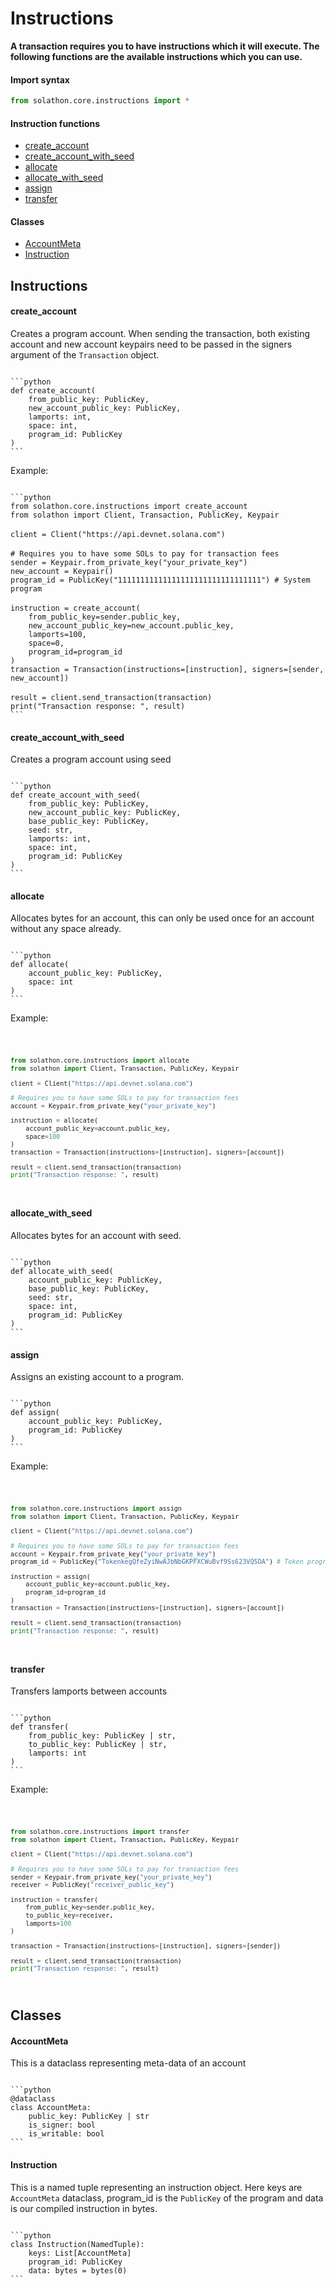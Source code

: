 
# Instructions
**A transaction requires you to have instructions which it will execute. The following functions are the available instructions which you can use.**
#### Import syntax
```python
from solathon.core.instructions import *
```
#### Instruction functions
- [create_account](#create_account)
- [create_account_with_seed](#create_account_with_seed)
- [allocate](#allocate)
- [allocate_with_seed](#allocate_with_seed)
- [assign](#assign)
- [transfer](#transfer)

#### Classes
- [AccountMeta](#accountmeta)
- [Instruction](#instruction)


## Instructions
#### create_account
Creates a program account. When sending the transaction, both existing account and new account keypairs need to be passed in the signers argument of the `Transaction` object.

<Code>
```python 
def create_account(
    from_public_key: PublicKey,
    new_account_public_key: PublicKey,
    lamports: int,
    space: int,
    program_id: PublicKey
)
```
</Code>

Example:

<Code>
```python 
from solathon.core.instructions import create_account
from solathon import Client, Transaction, PublicKey, Keypair
ㅤ
client = Client("https://api.devnet.solana.com")
ㅤ
# Requires you to have some SOLs to pay for transaction fees
sender = Keypair.from_private_key("your_private_key")
new_account = Keypair()
program_id = PublicKey("11111111111111111111111111111111") # System program
ㅤ
instruction = create_account(
    from_public_key=sender.public_key,
    new_account_public_key=new_account.public_key, 
    lamports=100,
    space=0,
    program_id=program_id
)
transaction = Transaction(instructions=[instruction], signers=[sender, new_account])
ㅤ
result = client.send_transaction(transaction)
print("Transaction response: ", result)
```
</Code>

#### create_account_with_seed
Creates a program account using seed

<Code>
```python 
def create_account_with_seed(
    from_public_key: PublicKey,
    new_account_public_key: PublicKey,
    base_public_key: PublicKey,
    seed: str,
    lamports: int,
    space: int,
    program_id: PublicKey
)
```
</Code>

#### allocate
Allocates bytes for an account, this can only be used once for an account without any space already.

<Code>
```python 
def allocate(
    account_public_key: PublicKey,
    space: int
)
```
</Code>

Example:

<Code>

```python
from solathon.core.instructions import allocate
from solathon import Client, Transaction, PublicKey, Keypair

client = Client("https://api.devnet.solana.com")

# Requires you to have some SOLs to pay for transaction fees
account = Keypair.from_private_key("your_private_key")

instruction = allocate(
    account_public_key=account.public_key,
    space=100
)
transaction = Transaction(instructions=[instruction], signers=[account])

result = client.send_transaction(transaction)
print("Transaction response: ", result)
```
</Code>

#### allocate_with_seed
Allocates bytes for an account with seed.

<Code>
```python 
def allocate_with_seed(
    account_public_key: PublicKey,
    base_public_key: PublicKey,
    seed: str,
    space: int,
    program_id: PublicKey
)
```
</Code>

#### assign
Assigns an existing account to a program.

<Code>
```python 
def assign(
    account_public_key: PublicKey,
    program_id: PublicKey
)
```
</Code>

Example:

<Code>

```python
from solathon.core.instructions import assign
from solathon import Client, Transaction, PublicKey, Keypair

client = Client("https://api.devnet.solana.com")

# Requires you to have some SOLs to pay for transaction fees
account = Keypair.from_private_key("your_private_key")
program_id = PublicKey("TokenkegQfeZyiNwAJbNbGKPFXCWuBvf9Ss623VQ5DA") # Token program

instruction = assign(
    account_public_key=account.public_key,
    program_id=program_id
)
transaction = Transaction(instructions=[instruction], signers=[account])

result = client.send_transaction(transaction)
print("Transaction response: ", result)
```
</Code>


#### transfer
Transfers lamports between accounts

<Code>
```python 
def transfer(
    from_public_key: PublicKey | str,
    to_public_key: PublicKey | str,
    lamports: int
)
```
</Code>

Example:

<Code>

```python
from solathon.core.instructions import transfer
from solathon import Client, Transaction, PublicKey, Keypair

client = Client("https://api.devnet.solana.com")

# Requires you to have some SOLs to pay for transaction fees
sender = Keypair.from_private_key("your_private_key")
receiver = PublicKey("receiver_public_key")

instruction = transfer(
    from_public_key=sender.public_key,
    to_public_key=receiver, 
    lamports=100
)

transaction = Transaction(instructions=[instruction], signers=[sender])

result = client.send_transaction(transaction)
print("Transaction response: ", result)
```
</Code>


## Classes
#### AccountMeta
This is a dataclass representing meta-data of an account

<Code>
```python
@dataclass
class AccountMeta:
    public_key: PublicKey | str
    is_signer: bool
    is_writable: bool
```
</Code>

#### Instruction
This is a named tuple representing an instruction object. Here keys are `AccountMeta` dataclass, program_id is the `PublicKey` of the program and data is our compiled instruction in bytes.

<Code>
```python
class Instruction(NamedTuple):
    keys: List[AccountMeta]
    program_id: PublicKey
    data: bytes = bytes(0)
```
</Code>